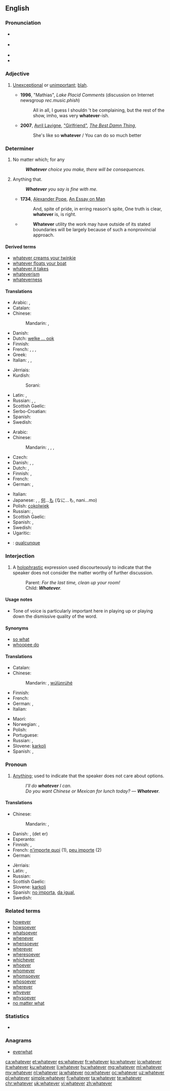 ==English==

===Pronunciation===
* {{a|RP}} {{IPA|/ʍɒtˈɛvə/}}
* {{a|GenAm}} {{IPA|/wɑtˈɛvɚ/}}
* {{audio|en-us-whatever.ogg|Audio (US)}}
* {{rhymes|ɛvə(r)}}

===Adjective===
{{en-adj}}

# {{context|colloquial|lang=en}} [[unexceptional|Unexceptional]] or [[unimportant]]; [[blah]].
#* '''1996''', "Mathias", ''Lake Placid Comments'' (discussion on Internet newsgroup ''rec.music.phish'')
#*: All in all, I guess I shouldn 't be complaining, but the rest of the show, imho, was very '''whatever'''-ish.
#* '''2007''', [[w:Avril Lavigne|Avril Lavigne]], [[w:Girlfriend (Avril Lavigne song)|"Girlfriend"]], [[w:The Best Damn Thing|''The Best Damn Thing'']],
#*: She's like so '''whatever'''&nbsp;/ You can do so much better

===Determiner===
{{en-det}}

# No matter which; for any
#: '''''Whatever''' choice you make, there will be consequences.''
# {{context|relative|lang=en}} Anything that.
#: '''''Whatever''' you say is fine with me.''
#* '''1734''', [[w:Alexander Pope|Alexander Pope]], [[w:An Essay on Man|An Essay on Man]]
#*: And, spite of pride, in erring reason's spite, One truth is clear, '''whatever''' is, is right.
#* {{RQ:Schuster Hepaticae V|viii}}
#*: '''Whatever''' utility the work may have outside of its stated boundaries will be largely because of such a nonprovincial approach.

====Derived terms====
* [[whatever creams your twinkie]]
* [[whatever floats your boat]]
* [[whatever it takes]]
* [[whateverism]]
* [[whateverness]]

====Translations====
{{trans-top|no matter which; for any}}
* Arabic: {{t+|ar|أي|tr='ayy}},  {{t-|ar|أيما|tr='áyyamaa}}
* Catalan: {{t-|ca|qualsevol}}
* Chinese:
*: Mandarin: {{t|cmn|不管怎樣|sc=Hani}},  {{t|cmn|不管怎样|tr=[[bùguǎn]] [[zěnyàng]]|sc=Hani}}
* Danish: {{t+|da|uanset}}
* Dutch: [[welke ... ook]]
* Finnish: {{t+|fi|tahansa|alt=minkä tahansa}}
* French: {{t+|fr|quel que soit}},  {{t+|fr|n'importe quel|m}},  {{t+|fr|n'importe quelle|f}}, {{t+|fr|peu importe}}
* Greek: {{t+|el|οποιοσδήποτε|tr=opoiosdípote}}
* Italian: {{t+|it|qualunque}}, {{t+|it|qualsiasi}}, {{t+|it|qualsivoglia}}
{{trans-mid}}
* Jèrriais: {{tø|roa-jer|n'împorte tchi|alt=n'împorte tchi qu'}}
* Kurdish:
*: Sorani: {{t|ku|sc=ku-Arab|هه‌رچی}}
* Latin: {{t+|la|quisquis}}, {{t+|la|quidquid}}
* Russian: {{t-|ru|какой бы ни|tr=kakój by ni}},  {{t+|ru|любой|tr=ljubój}},  {{t-|ru|какой бы то ни было|tr=kakój by to ní bylo}}
* Scottish Gaelic: {{t-|gd|ge be}}
* Serbo-Croatian: {{t-|sh|koji god}}
* Spanish: {{t+|es|cualquier|m|f}}
* Swedish: {{t-|sv|vad som helst}}
{{trans-bottom}}

{{trans-top|anything}}
* Arabic: {{t-|ar|أي شيء|tr='ayy shay'}}
* Chinese:
*: Mandarin: {{t|cmn|無論什麼|sc=Hani}},  {{t|cmn|无论什么|tr=[[wúlùn]] [[shénme]]|sc=Hani}}, {{t|cmn|無論何事|sc=Hani}},  {{t|cmn|无论何事|tr=[[wúlùn]] [[héshì]]|sc=Hani}}
* Czech: {{t-|cs|cokoli}}
* Danish: {{t-|da|hvad end}}, {{t-|da|alt hvad}}, {{t-|da|hvad som helst}}
* Dutch: {{t-|nl|maakt niet uit}}, {{t-|nl|het zal wel}}
* Finnish: {{t+|fi|tahansa|alt=mitä tahansa}}, {{t-|fi|mikä ikinä}}
* French: {{t+|fr|quoi que}}
* German: {{t-|de|was immer}},  {{t-|de|was auch immer}}
{{trans-mid}}
* Italian: {{t-|it|qualsiasi cosa}}
* Japanese: {{t-|ja|何でも|tr=なんでも, nan-demo}},  {{t-|ja|何事も|tr=なにごとも, nanigoto-mo}}, [[何]]...[[も]] (なに...も, nani...mo)
* Polish: [[cokolwiek]]
* Russian: {{t-|ru|всё, что|tr=vsjo, čto}} {{qualifier|read: vsjo, što}}, {{t+|ru|что бы ни|tr=čtó by ni}} {{qualifier|read: štó by ni}}
* Scottish Gaelic: {{t-|gd|ge be dè}}
* Spanish: {{t-|es|lo que sea que}}, {{t-|es|cualquier cosa que}}
* Swedish: {{t-|sv|vad som helst}}
* Ugaritic: {{tø|uga|𐎎𐎐𐎎|tr=mnm|sc=Ugar}}
{{trans-bottom}}

{{checktrans-top}}
* {{ttbc|ia}}: [[qualcunque]]
{{trans-mid}}
{{trans-bottom}}

===Interjection===
{{en-interj}}

# {{context|colloquial|dismissive|lang=en}} A [[holophrastic]] expression used discourteously to indicate that the speaker does not consider the matter worthy of further discussion.
#: Parent: ''For the last time, clean up your room!''
#: Child: '''''Whatever'''.''

====Usage notes====
* Tone of voice is particularly important here in playing up or playing down the dismissive quality of the word.

====Synonyms====
* [[so what]]
* [[whoopee do]]

====Translations====
{{trans-top|indicating the matter is not worthy of further discussion}}
* Catalan: {{t-|ca|el que tu diguis}}
* Chinese:
*: Mandarin:  {{t-|cmn|无论如何|sc=Hani}}, [[wúlùnrúhé]]
* Finnish: {{t-|fi|miten vain}}
* French: {{t+|fr|bof}}
* German: {{t-|de|wie dem auch sei}}, {{t+|de|egal}}
* Italian: {{t-|it|vabbè}}
{{trans-mid}}
* Maori: {{t-|mi|kāti}}
* Norwegian: {{t-|no|samma det!}}, {{qualifier|teenage slang}} {{t+|no|whatever!}}
* Polish: {{t-|pl|nieważne}}
* Portuguese: {{t-|pt|tanto faz}}
* Russian: {{t+|ru|всё равно|tr=vsjo ravnó}},  {{t-|ru|ну и ладно|tr=nu i ládno}}
* Slovene: [[karkoli]]
* Spanish: {{t-|es|como sea}}, {{t+|es|filo}} {{qualifier|Chile}}
{{trans-bottom}}

===Pronoun===
{{en-pron}}

# [[anything|Anything]]; used to indicate that the speaker does not care about options.
#: ''I'll do '''whatever''' I can.''
#: ''Do you want Chinese or Mexican for lunch today? &mdash; '''Whatever'''.''

====Translations====
{{trans-top|anything}}
* Chinese:
*: Mandarin: {{t|cmn|無論什麼|sc=Hani}},  {{t|cmn|无论什么|tr=[[wúlùn]] [[shénme]]|sc=Hani}}
* Danish: {{t-|da|hvad som helst}}, (det er) {{t-|da|ligegyldigt}}
* Esperanto: {{t-|eo|kio ajn}}
* Finnish: {{t+|fi|tahansa|alt=mitä tahansa}}, {{t-|fi|mikä ikinä}}
* French: [[n'importe quoi]] (1), [[peu importe]] (2)
* German: {{t+|de|egal}}
{{trans-mid}}
* Jèrriais: {{tø|roa-jer|n'împorte tchi}}
* Latin: {{t-|la|quidquid}}, {{t+|la|quisquis}}
* Russian: {{t-|ru|что угодно|tr=čto ugódno}} {{qualifier|read: što ugódno}}
* Scottish Gaelic: {{t-|gd|ge be dè}}
* Slovene: [[karkoli]]
* Spanish: [[no importa]], [[da igual]], {{t-|es|lo que sea}}
* Swedish: {{t-|sv|vad som helst}}
{{trans-bottom}}

===Related terms===
* [[however]]
* [[howsoever]]
* [[whatsoever]]
* [[whenever]]
* [[whensoever]]
* [[wherever]]
* [[wheresoever]]
* [[whichever]]
* [[whoever]]
* [[whomever]]
* [[whomsoever]]
* [[whosoever]]
* [[wherever]]
* [[whyever]]
* [[whysoever]]
* [[no matter what]]

===Statistics===
* {{rank|George|influence|March|668|whatever|reach|secret|showed}}

===Anagrams===
* [[everwhat#English|everwhat]]

[[ca:whatever]]
[[et:whatever]]
[[es:whatever]]
[[fr:whatever]]
[[ko:whatever]]
[[io:whatever]]
[[it:whatever]]
[[ku:whatever]]
[[li:whatever]]
[[hu:whatever]]
[[mg:whatever]]
[[ml:whatever]]
[[my:whatever]]
[[nl:whatever]]
[[ja:whatever]]
[[no:whatever]]
[[oc:whatever]]
[[uz:whatever]]
[[pl:whatever]]
[[simple:whatever]]
[[fi:whatever]]
[[ta:whatever]]
[[te:whatever]]
[[chr:whatever]]
[[uk:whatever]]
[[vi:whatever]]
[[zh:whatever]]